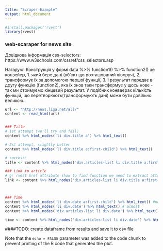 ```yaml
---
title: "Scraper Example"
output: html_document
---
```


```r

#install.packages('rvest')
library(rvest)
```

### web-scaraper for news site
Довідкова інформація
css-selectors: https://www.w3schools.com/cssref/css_selectors.asp

Нагадую! Конструкція у формі 
data %>% function1() %>% function2() 
це конвейер, 1. який бере дані (об'єкт що розташований ліворуч),  2. трансформує їх за допомогою першої функції, 3. і результат передає в другу функцію (function2), яка їх знов таки трансформує у щось нове - так ми отримуємо кінцевий результат. У подібних конвеєрах кількість функцій, що перетворюють(трансформують дані) може бути довільно великою.

```r
url <- "http://news.liga.net/all/"
content <- read_html(url)


### Title
# 1st attempt (we'll try and fail)
content %>% html_nodes('li div.title a') %>% html_text()

# 2st attempt, slightly better 
content %>% html_nodes('li div.title a:first-child') %>% html_text()

# success!
title <- content %>% html_nodes('div.articles-list li div.title a:first-child') %>% html_text()

### Link to article
# g! rvest href attribute (how to find function we need to extract attribute of a tag)
link <- content %>% html_nodes('div.articles-list li div.title a:first-child') %>% html_attr('href')



### Time
content %>% html_nodes('li div.date a:first-child') %>% html_text() #nothing
content %>% html_nodes('li div.date') %>% html_text() # almost
content %>% html_nodes('div.articles-list li div.date') %>% html_text() # yep!

time <- content %>% html_nodes('div.articles-list li div.date') %>% html_text() 
```


####TODO: create dataframe from results and save it to csv file





Note that the `echo = FALSE` parameter was added to the code chunk to prevent printing of the R code that generated the plot.
